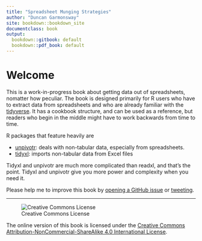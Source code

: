 ```yaml
---
title: "Spreadsheet Munging Strategies"
author: "Duncan Garmonsway"
site: bookdown::bookdown_site
documentclass: book
output:
  bookdown::gitbook: default
  bookdown::pdf_book: default
---
```


# Welcome {-}

This is a work-in-progress book about getting data out of spreadsheets, nomatter
how peculiar.  The book is designed primarily for R users who have to extract
data from spreadsheets and who are already familiar with the
[tidyverse](https://www.tidyverse.org).  It has a cookbook structure, and can be
used as a reference, but readers who begin in the middle might have to work
backwards from time to time.

R packages that feature heavily are

* [unpivotr](https://nacnudus.github.io/unpivotr): deals with non-tabular data,
  especially from spreadsheets.
* [tidyxl](https://nacnudus.github.io/tidyxl): imports non-tabular data from
  Excel files

Tidyxl and unpivotr are much more complicated than readxl, and that’s the point.
Tidyxl and unpivotr give you more power and complexity when you need it.

Please help me to improve this book by [opening a GitHub issue]() or [tweeting]().

---

![Creative Commons License](images/by-nc-sa.png)

The online version of this book is licensed under the [Creative Commons Attribution-NonCommercial-ShareAlike 4.0 International License](http://creativecommons.org/licenses/by-nc-sa/4.0/).
